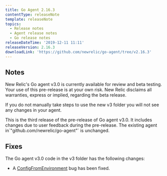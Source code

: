 ```yaml
---
title: Go Agent 2.16.3
contentType: releaseNote
template: releaseNote
topics:
  - Release notes
  - Agent release notes
  - Go release notes
releaseDateTime: '2019-12-11 11:11'
releaseVersion: 2.16.3
downloadLink: 'https://github.com/newrelic/go-agent/tree/v2.16.3'
---
```


## Notes

New Relic's Go agent v3.0 is currently available for review and beta testing. Your use of this pre-release is at your own risk. New Relic disclaims all warranties, express or implied, regarding the beta release.

If you do not manually take steps to use the new v3 folder you will not see any changes in your agent.

This is the third release of the pre-release of Go agent v3.0. It includes changes due to user feedback during the pre-release. The existing agent in\`"github.com/newrelic/go-agent"\` is unchanged.

## Fixes

The Go agent v3.0 code in the v3 folder has the following changes:

* A [ConfigFromEnvironment](https://godoc.org/github.com/newrelic/go-agent/v3/newrelic#ConfigFromEnvironment) bug has been fixed.
